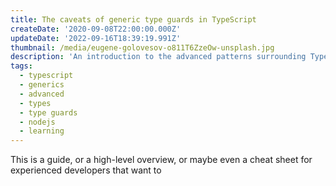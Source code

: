 ```yaml
---
title: The caveats of generic type guards in TypeScript
createDate: '2020-09-08T22:00:00.000Z'
updateDate: '2022-09-16T18:39:19.991Z'
thumbnail: /media/eugene-golovesov-o811T6ZzeOw-unsplash.jpg
description: 'An introduction to the advanced patterns surrounding TypeScript type guards. They help you generalize your code and be more confident in your types.'
tags:
  - typescript
  - generics
  - advanced
  - types
  - type guards
  - nodejs
  - learning
---
```


This is a guide, or a high-level overview, or maybe even a cheat sheet for experienced developers that want to 